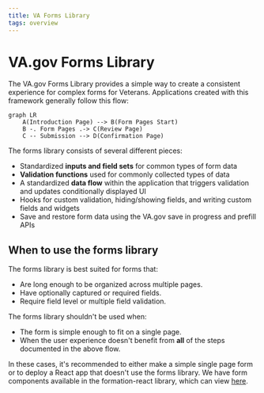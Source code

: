```yaml
---
title: VA Forms Library
tags: overview
---
```


# VA.gov Forms Library

The VA.gov Forms Library provides a simple way to create a consistent experience for complex forms for Veterans. Applications created with this framework generally follow this flow:

```mermaid
graph LR
    A(Introduction Page) --> B(Form Pages Start)
    B -. Form Pages .-> C(Review Page)
    C -- Submission --> D(Confirmation Page)
```

The forms library consists of several different pieces:

- Standardized **inputs and field sets** for common types of form data
- **Validation functions** used for commonly collected types of data
- A standardized **data flow** within the application that triggers validation and updates conditionally displayed UI
- Hooks for custom validation, hiding/showing fields, and writing custom fields and widgets
- Save and restore form data using the VA.gov save in progress and prefill APIs

## When to use the forms library

The forms library is best suited for forms that:

- Are long enough to be organized across multiple pages.
- Have optionally captured or required fields.
- Require field level or multiple field validation.

The forms library shouldn't be used when:

- The form is simple enough to fit on a single page.
- When the user experience doesn't benefit from **all** of the steps documented in the above flow.

In these cases, it's recommended to either make a simple single page form or to deploy a React app that doesn't use the forms library. We have form components available in the formation-react library, which can view [here](/platform).
